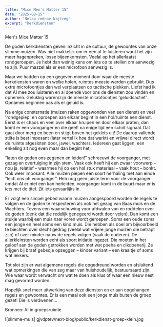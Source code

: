 ```yaml
---
title: "Mice Men's Matter 15"
date: "2025-08-15"
author: "Nelap rednav Najtreg"
excerpt: "kerkdiensten"
---
```


Men's Mice Matter 15

De goden kerkdiensten geven inzicht in de cultuur, de gewoontes van onze slimme muizen. Was niet makkelijk om er een af te luisteren want het zijn meer hagenpreken, losse bijeenkomsten. Veelal op het allerlaatst rondgeroepen. Je hebt dan weinig kans om iets op te stellen om aanwezig te zijn. Puur mazzel als er een microfoon aanwezig is.

Maar we hadden op een gegeven moment door waar de meeste kerkdiensten waren en welke holen, ruimtes meeste werden gebruikt. Dus extra microfoontjes dan wel verplaatsen op tactische plekken. Liefst had ik dat AI mee zou luisteren en al doende voor ons de diensten zou vinden en opnemen. Gelukkig waren/zijn de meeste microfoontjes 'geluidsactief'. Opnames beginnen pas als er geluid is.

Na enige consternatie (muizen raken opgewonden van een dienst) en veel 'rondgepiep' en oproepen aan elkaar begint in een hol/ruimte een dienst. Eerst is er chaos en veel over elkaar kruipen en door elkaar praten, dan komt er een voorganger en die geeft na enige tijd een schril signaal. Dat gaat door merg en been en stijgt boven het geklets uit!
De daarop vallende stilte is best imposant (later vertel ik hoe dat werkt) en vrijwel direct wordt de ruimte afgesloten door, jawel, wachters. Iedereen gaat liggen, een enkeling zit nog even maar dan begint het;

“laten de goden ons zegenen en leiden!” schreeuwt de voorganger, met gezag en overtuiging in zijn stem. Vaak ook heeft hij een zwaar voorwerp – nou ja, relatief – waarmee hij op een hol stuk materiaal – vaak hout – bonkt. Ook weer imposant.
Alle muizen piepen een soort herhaling met aan einde “leidt ons oh voorganger”. 
Heb nog geen juiste term voor de voorganger omdat AI er niet een kan herleiden, voorganger komt in de buurt maar er is iets met de titel. Zit iets gevaarlijks in.

Er volgt een simpel gebed waarin muizen aangespoord worden de regels te volgen en de goden te respecteren als ook het gezag van Baas muis en de Wachters.
Tevens een waarschuwing voor afdwalen van en roddelen over de goden (denk dat die redelijk genegeerd wordt door velen). Dan komt een stukje waarbij een muis naar voren wordt geroepen. Soms een oude soms een jonge en heel soms een kind muis.
Die hebben als doel om bijvoorbeeld te biechten over slecht gedrag (veelal wat vrijere jonge muizen die betrapt zijn) of over minder nauw de regels volgen (vaak de ouderen).
De allerkleinsten worden echt als soort initiatie ingezet. Die moeten in het geloof aan de goden getrokken worden met wat poeha en dikdoenerij. Ze krijgen bij braaf gebedje opzeggen – kinder variant – een kraaltje of soms wat lekkers.

Tot slot zijn er wat algemene regels die opgedreund worden en afsluitend wat opmerkingen die van zeg maar van huishoudelijk, bestuursaard zijn. Wie waar wordt verwacht om wat te doen als klus of waar een nieuw nest mag gevormd worden.

Hopelijk snel meer uitwerking van deze diensten en er aan opgehangen regels en gewoontes. Er is een maal ook een jonge muis buiten de groep gezet! Die is verdwenen...

Bronnen: AI in groepsruimte

![slimme-muis] gjvdptev/next-blog/public/kerkdienst-groep-klein.jpg
